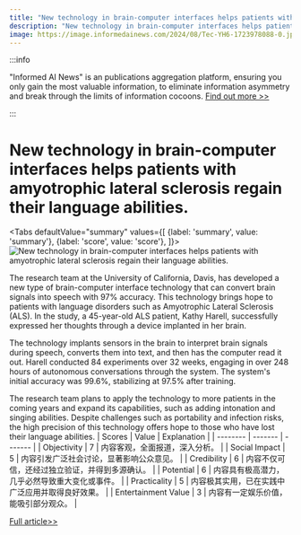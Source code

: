 ```yaml
---
title: "New technology in brain-computer interfaces helps patients with amyotrophic lateral sclerosis regain their language abilities."
description: "New technology in brain-computer interfaces helps patients with amyotrophic lateral sclerosis regain their language abilities."
image: https://image.informedainews.com/2024/08/Tec-YH6-1723978088-0.jpg
---
```



:::info

"Informed AI News" is an publications aggregation platform, ensuring you only gain the most valuable information, to eliminate information asymmetry and break through the limits of information cocoons.  [Find out more >>](/)

:::

# New technology in brain-computer interfaces helps patients with amyotrophic lateral sclerosis regain their language abilities.


<Tabs
	defaultValue="summary"
	values={[
	{label: 'summary', value: 'summary'},
	{label: 'score', value: 'score'},
]}>
<TabItem value="summary">
<img
  src="https://image.informedainews.com/2024/08/Tec-YH6-1723978088-0.jpg"
  alt="New technology in brain-computer interfaces helps patients with amyotrophic lateral sclerosis regain their language abilities."
/>



The research team at the University of California, Davis, has developed a new type of brain-computer interface technology that can convert brain signals into speech with 97% accuracy. This technology brings hope to patients with language disorders such as Amyotrophic Lateral Sclerosis (ALS). In the study, a 45-year-old ALS patient, Kathy Harell, successfully expressed her thoughts through a device implanted in her brain.

The technology implants sensors in the brain to interpret brain signals during speech, converts them into text, and then has the computer read it out. Harell conducted 84 experiments over 32 weeks, engaging in over 248 hours of autonomous conversations through the system. The system's initial accuracy was 99.6%, stabilizing at 97.5% after training.

The research team plans to apply the technology to more patients in the coming years and expand its capabilities, such as adding intonation and singing abilities. Despite challenges such as portability and infection risks, the high precision of this technology offers hope to those who have lost their language abilities.
</TabItem>
<TabItem value="score">
	| Scores     | Value   | Explanation |
	| -------- | ------- | ------- |
	| Objectivity  | 7    | 内容客观，全面报道，深入分析。    |
	| Social Impact | 5     | 内容引发广泛社会讨论，显著影响公众意见。    |
	| Credibility    | 6    | 内容不仅可信，还经过独立验证，并得到多源确认。    |
	| Potential    | 6    | 内容具有极高潜力，几乎必然导致重大变化或事件。    |
	| Practicality    | 5    | 内容极其实用，已在实践中广泛应用并取得良好效果。    |
	| Entertainment Value    | 3    | 内容有一定娱乐价值，能吸引部分观众。    |
</TabItem>
</Tabs>

[Full article>>](https://www.mittrchina.com/news/detail/13671)
